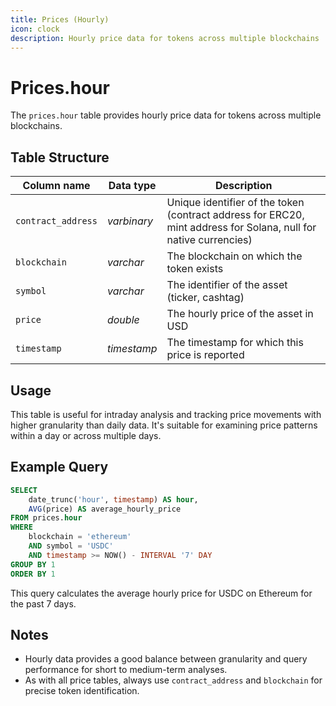 ```yaml
---
title: Prices (Hourly)
icon: clock
description: Hourly price data for tokens across multiple blockchains
---
```


# Prices.hour

The `prices.hour` table provides hourly price data for tokens across multiple blockchains.

## Table Structure

| Column name        | Data type   | Description                                   |
| ------------------ | ----------- | --------------------------------------------- |
| `contract_address` | _varbinary_ | Unique identifier of the token (contract address for ERC20, mint address for Solana, null for native currencies) |
| `blockchain`       | _varchar_   | The blockchain on which the token exists      |
| `symbol`           | _varchar_   | The identifier of the asset (ticker, cashtag) |
| `price`            | _double_    | The hourly price of the asset in USD          |
| `timestamp`        | _timestamp_ | The timestamp for which this price is reported |

## Usage

This table is useful for intraday analysis and tracking price movements with higher granularity than daily data. It's suitable for examining price patterns within a day or across multiple days.

## Example Query

```sql
SELECT 
    date_trunc('hour', timestamp) AS hour,
    AVG(price) AS average_hourly_price
FROM prices.hour
WHERE 
    blockchain = 'ethereum' 
    AND symbol = 'USDC'
    AND timestamp >= NOW() - INTERVAL '7' DAY
GROUP BY 1
ORDER BY 1
```

This query calculates the average hourly price for USDC on Ethereum for the past 7 days.

## Notes

- Hourly data provides a good balance between granularity and query performance for short to medium-term analyses.
- As with all price tables, always use `contract_address` and `blockchain` for precise token identification.